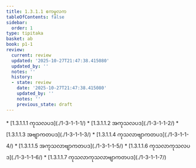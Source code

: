 ```yaml
---
title: 1.3.1.1 ဧကမူလက
tableOfContents: false
sidebar:
  order: 1
type: tipitaka
basket: ab
book: p1-1
review:
  current: review
  updated: '2025-10-27T21:47:38.415080'
  updated_by: ''
  notes: ''
  history:
  - state: review
    date: '2025-10-27T21:47:38.415080'
    updated_by: ''
    notes: ''
    previous_state: draft
---
```



<ReviewStatus review={frontmatter.review} showDetails={true} />

<HypothesisAnnotation frontmatter={frontmatter} />

<DynamicBreadcrumb />



<TableOfContents book="p1-1" section="1.3.1.1">
* [1.3.1.1.1 ကုသလပဒ](./1-3-1-1-1/)
* [1.3.1.1.2 အကုသလပဒ](./1-3-1-1-2/)
* [1.3.1.1.3 အဗျာကတပဒ](./1-3-1-1-3/)
* [1.3.1.1.4 ကုသလာဗျာကတပဒ](./1-3-1-1-4/)
* [1.3.1.1.5 အကုသလာဗျာကတပဒ](./1-3-1-1-5/)
* [1.3.1.1.6 ကုသလာကုသလပဒ](./1-3-1-1-6/)
* [1.3.1.1.7 ကုသလာကုသလာဗျာကတပဒ](./1-3-1-1-7/)
</TableOfContents>